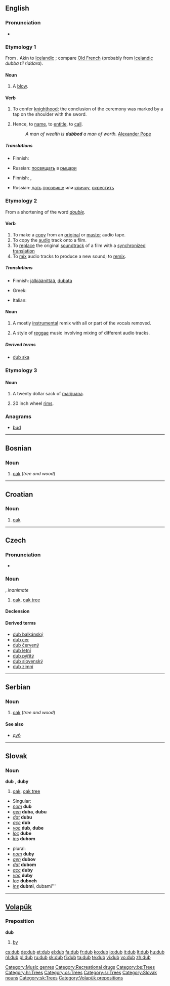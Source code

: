 {{wikipedia|dab=dub}}
==English==

===Pronunciation===
*{{rhymes|ʌb}}

===Etymology 1===
From {{etyl|ang}} {{term|dubban||to [[strike]], [[beat]]|lang=ang}} <!--(dubbade his sunu . . . to rīdere)''-->. Akin to [[Icelandic]] {{term|dubba|lang=is}}; compare [[Old French]] {{term|adouber||''a [[chevalier]]|lang=fro}} (probably from [[Icelandic]] ''dubba til riddara'').

====Noun====
{{en-noun}}

# {{obsolete}} A [[blow]].

====Verb====
{{en-verb|dub|b|ing}}

# {{transitive}} To confer [[knighthood]]; the conclusion of the ceremony was marked by a tap on the shoulder with the sword.
# {{transitive}} Hence, to [[name]], to [[entitle]], to [[call]].
#:''A man of wealth is '''dubbed''' a man of worth.'' [[w:Alexander Pope|Alexander Pope]]

=====Translations=====
{{trans-top|to confer knighthood}}
* Finnish: {{t-|fi|lyödä ritariksi}}
{{trans-mid}}
* Russian: [[посвящать]] в [[рыцарь|рыцари]]
{{trans-bottom}}

{{trans-top|to name, to entitle, to call}}
* Finnish: {{t+|fi|nimittää}}, {{t+|fi|kutsua}}
{{trans-mid}}
* Russian: [[дать]] [[прозвище]] или [[кличка|кличку]], [[окрестить]]
{{trans-bottom}}

===Etymology 2===
From a shortening of the word ''[[double]]''.

====Verb====
{{en-verb|dub|b|ing}}

# To make a [[copy]] from an [[original]] or [[master]] audio tape.
# To copy the [[audio]] track onto a film.
# To [[replace]] the original [[soundtrack]] of a film with a [[synchronized]] [[translation]]
# To [[mix]] audio tracks to produce a new sound; to [[remix]].

=====Translations=====
{{trans-top|to make a copy from an original or master audio tape}}
{{trans-mid}}
{{trans-bottom}}

{{trans-top|to copy the audio track onto a film}}
* Finnish: [[jälkiäänittää]], [[dubata]]
{{trans-mid}}
{{trans-bottom}}

{{trans-top|to replace soundtrack with translation}}
* Greek: {{t|el|μεταγλωττίζω|sc=Grek}}
{{trans-mid}}
* Italian: {{t-|it|doppiare}}
{{trans-bottom}}

{{trans-top|to mix audio tracks to produce a new sound; to remix}}
{{trans-mid}}
{{trans-bottom}}

====Noun====
{{en-noun|-}}

# {{music}} A mostly [[instrumental]] remix with all or part of the vocals removed.
# {{music}} A style of [[reggae]] music involving mixing of different audio tracks.

=====Derived terms=====
*[[dub ska]]

===Etymology 3===
{{rfe}}

====Noun====
{{en-noun}}

# {{slang}} A twenty dollar sack of [[marijuana]].
# {{slang}} 20 inch wheel [[rims]].

===Anagrams===
*[[bud]]

[[Category:Music genres]]
[[Category:Recreational drugs]]

----

==Bosnian==

===Noun===
{{infl|bs|noun|g=m}}

# [[oak]] (''tree and wood'')

[[Category:bs:Trees]]

----

==Croatian==

===Noun===
{{hr-noun|m}}

# {{archaic|lang=hr}} [[oak]] {{i|tree}}

[[Category:hr:Trees]]

----

==Czech==

===Pronunciation===
* {{IPA|/dup/}}

===Noun===
{{cs-noun|g=m}}, ''inanimate''

# [[oak]], [[oak tree]]

====Declension====
{{cs-noun-decl|dub|dubu|dubu|dub|dube|dubu|dubem|duby|dubů|dubům|duby|duby|dubech|duby}}
====Derived terms====
* [[dub balkánský]]
* [[dub cer]]
* [[dub červený]]
* [[dub letní]]
* [[dub pýřitý]]
* [[dub slovenský]]
* [[dub zimní]]

[[Category:cs:Trees]]

----

==Serbian==

===Noun===
{{infl|sr|noun|g=m}}

# [[oak]] (''tree and wood'')

====See also====
*[[дуб#Serbian|дуб]]

[[Category:sr:Trees]]

----

==Slovak==

===Noun===
'''dub''' {{m}}, '''duby''' {{p}}

# [[oak]], [[oak tree]]

*Singular:
* ''[[nominative|nom]]'' '''dub'''
* ''[[genitive|gen]]'' '''duba''', '''dubu'''
* ''[[dative|dat]]'' '''dubu'''
* ''[[accusative|acc]]'' '''dub'''
* ''[[vocative|voc]]'' '''dub''', '''dube'''
* ''[[locative|loc]]'' '''dube'''
* ''[[instrumental|ins]]'' '''dubom'''

*plural:
* ''[[nominative|nom]]'' '''duby'''
* ''[[genitive|gen]]'' '''dubov'''
* ''[[dative|dat]]'' '''dubom'''
* ''[[accusative|acc]]'' '''duby'''
* ''[[vocative|voc]]'' '''duby'''
* ''[[locative|loc]]'' '''duboch'''
* ''[[instrumental|ins]]'' '''dubmi''', dubami'''

[[Category:Slovak nouns]]
[[Category:sk:Trees]]

----

==[[Volapük]]==

===Preposition===
'''dub'''

# [[by]]

[[Category:Volapük prepositions]]

[[cs:dub]]
[[de:dub]]
[[et:dub]]
[[el:dub]]
[[fa:dub]]
[[fr:dub]]
[[ko:dub]]
[[io:dub]]
[[it:dub]]
[[lt:dub]]
[[hu:dub]]
[[nl:dub]]
[[pl:dub]]
[[ru:dub]]
[[sk:dub]]
[[fi:dub]]
[[ta:dub]]
[[te:dub]]
[[vi:dub]]
[[vo:dub]]
[[zh:dub]]